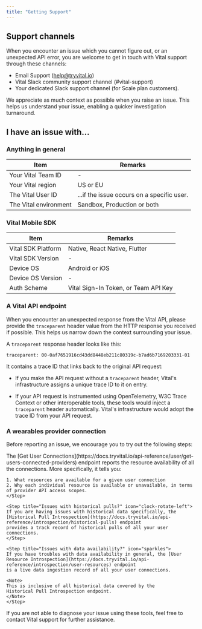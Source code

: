 ```yaml
---
title: "Getting Support"
---
```


## Support channels

When you encounter an issue which you cannot figure out, or an unexpected API error, you are
welcome to get in touch with Vital support through these channels:

* Email Support (help@tryvital.io)
* Vital Slack community support channel (#vital-support)
* Your dedicated Slack support channel (for Scale plan customers).

We appreciate as much context as possible when you raise an issue. This helps us understand your
issue, enabling a quicker investigation turnaround.

## I have an issue with...

### Anything in general

| Item                  | Remarks                                    |
| --------------------- | ------------------------------------------ |
| Your Vital Team ID    | -                                          |
| Your Vital region     | US or EU                                   |
| The Vital User ID     | ...if the issue occurs on a specific user. |
| The Vital environment | Sandbox, Production or both                |

### Vital Mobile SDK

| Item               | Remarks                       |
| ------------------ | ----------------------------- |
| Vital SDK Platform | Native, React Native, Flutter |
| Vital SDK Version  | -                             |
| Device OS          | Android or iOS                |
| Device OS Version  | -                             |
| Auth Scheme        | Vital Sign-In Token, or Team API Key |


### A Vital API endpoint

When you encounter an unexpected response from the Vital API, please provide
the `traceparent` header value from the HTTP response you received if possible. This
helps us narrow down the context surrounding your issue.

A `traceparent` response header looks like this:

```
traceparent: 00-0af7651916cd43dd8448eb211c80319c-b7ad6b7169203331-01
```

It contains a trace ID that links back to the original API request:

* If you make the API request without a `traceparent` header, Vital's infrastructure
  assigns a unique trace ID to it on entry.

* If your API request is instrumented using OpenTelemetry, W3C Trace Context or other
  interoperable tools, these tools would inject a `traceparent` header automatically.
  Vital's infrastructure would adopt the trace ID from your API request.


### A wearables provider connection

Before reporting an issue, we encourage you to try out the following steps:

<Steps>
    <Step title="Check the resource availability" icon="circle-question">
    The [Get User Connections](https://docs.tryvital.io/api-reference/user/get-users-connected-providers) endpoint
    reports the resource availability of all the connections. More specifically, it tells you:

    1. What resources are available for a given user connection
    2. Why each individual resource is available or unavailable, in terms of provider API access scopes.
    </Step>

    <Step title="Issues with historical pulls?" icon="clock-rotate-left">
    If you are having issues with historical data specifically, the [Historical Pull Introspection](https://docs.tryvital.io/api-reference/introspection/historical-pulls) endpoint
    provides a track record of historical pulls of all your user connections.
    </Step>

    <Step title="Issues with data availability?" icon="sparkles">
    If you have troubles with data availability in general, the [User Resource Introspection](https://docs.tryvital.io/api-reference/introspection/user-resources) endpoint
    is a live data ingestion record of all your user connections.
    
    <Note>
    This is inclusive of all historical data covered by the
    Historical Pull Introspection endpoint.
    </Note>
    </Step>
</Steps>

If you are not able to diagnose your issue using these tools, feel free to contact
Vital support for further assistance.
